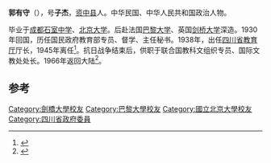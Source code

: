 '''郭有守'''（{{bd|1901年||1978年|1月20日}}），号'''子杰'''，[[资中县|资中县]]人。中华民国、中华人民共和国政治人物。

毕业于[[成都石室中学|成都石室中学]]、[[北京大学|北京大学]]。后赴法国[[巴黎大学|巴黎大学]]、英国[[剑桥大学|剑桥大学]]深造。1930年回国，历任国民政府教育部专员、督学、主任秘书。1938年，出任[[四川省教育厅|四川省教育厅]]厅长，1945年离任<ref name="張在軍2013">{{cite book|author=張在軍|title=西遷與東還 抗戰時期武漢大學編年史稿|url=http://books.google.com/books?id=XQ9SAQAAQBAJ&pg=PA95|date=2013-10-01|publisher=獨立作家－秀威出版|isbn=978-986-326-187-2|page=95}}</ref>。抗日战争结束后，供职于联合国教科文组织专员、国际文教处处长。1966年返回大陆<ref name="任一民省志人物志编辑组1993">{{cite book|author1=任一民|author2=四川省地方志编纂委员会. 省志人物志编辑组|title=四川近现代人名录|url=http://books.google.com/books?id=_OAPAQAAMAAJ|year=1993|publisher=四川辞书出版社|page=252}}</ref>。

==参考==
{{reflist}}
{{中国政治人物小作品}}

{{DEFAULTSORT: Guo Y S}}
[[Category:劍橋大學校友|Category:劍橋大學校友]]
[[Category:巴黎大學校友|Category:巴黎大學校友]]
[[Category:國立北京大學校友|Category:國立北京大學校友]]
[[Category:四川省政府委員|Category:四川省政府委員]]